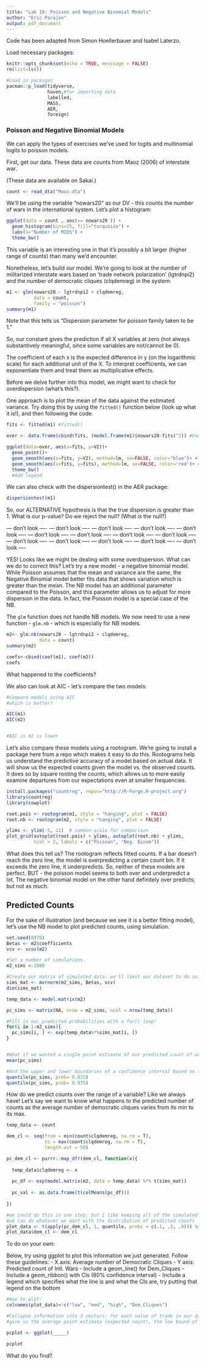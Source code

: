 ---
title: "Lab 10: Poisson and Negative Binomial Models"
author: "Eric Parajon"
output: pdf_document
---

Code has been adapted from Simon Hoellerbauer and Isabel Laterzo. 

Load necessary packages:
```{r setup, include=FALSE}
knitr::opts_chunk$set(echo = TRUE, messsage = FALSE)
rm(list=ls()) 

#Load in packages
pacman::p_load(tidyverse,
               haven,#for importing data
               labelled,
               MASS,
               AER,
               foreign)
```

### Poisson and Negative Binomial Models

We can apply the types of exercises we've used for logits and multinomial logits to poisson models.

First, get our data. These data are counts from Maoz (2006) of interstate war. 

(These data are available on Sakai.)

```{r, message=F, warning=F, include=F}
count <- read_dta("Maoz.dta")

```

We'll be using the variable "nowars20" as our DV - this counts the number of wars in the international system. Let's plot a histogram:

```{r, message=F, warning=F}
ggplot(data = count , aes(x= nowars20 )) +
  geom_histogram(bins=25, fill="turquoise") +
  labs(x="Number of MIDS") +
  theme_bw()
```

This variable is an interesting one in that it's possibly a bit larger (higher range of counts) than many we'd encounter.

Nonetheless, let's build our model. We're going to look at the number of militarized interstate wars based on 'trade network polarization' (lgtrdnpi2) and the number of democratic cliques (clqdemreg) in the system: 

```{r}
m1 <- glm(nowars20 ~ lgtrdnpi2 + clqdemreg,
          data = count,
          family = "poisson")
summary(m1)
```
Note that this tells us "Dispersion parameter for poisson family taken to be 1."

So, our constant gives the prediction if all X variables at zero (not always substantively meaningful, since some variables are not/cannot be 0).

The coefficient of each x is the expected difference in y (on the logarithmic scale) for each additional unit of the X. To interpret coefficients, we can exponentiate them and treat them as multiplicative effects. 

Before we delve further into this model, we might want to check for overdispersion (what's this?). 

One approach is to plot the mean of the data against the estimated variance. Try doing this by using the `fitted()` function below (look up what it is!), and then following the code.

```{r, message=F, warning=F}
fits <- fitted(m1) #fitted()

over <- data.frame(cbind(fits, (model.frame(m1)$nowars20-fits)^2)) #Use squared residuals to approx. value of the variance

ggplot(data=over, aes(x=fits, y=V2))+
  geom_point()+
  geom_smooth(aes(x=fits, y=V2), method=lm, se=FALSE, color="blue")+ #line for mean of estimates against the variance of estimates
  geom_smooth(aes(x=fits, y=fits), method=lm, se=FALSE, color='red')+ #assumes mean = variance
  theme_bw()
  #Add legend
```

We can also check with the dispersiontest() in the AER package: 

```{r, message=F, warning=F}
dispersiontest(m1)
```
So, our ALTERNATIVE hypothesis is that the true dispersion is greater than 1. What is our p-value? Do we reject the null? (What is the null?)


--- don't look ----
--- don't look ----
--- don't look ----
--- don't look ----
--- don't look ----
--- don't look ----
--- don't look ----
--- don't look ----
--- don't look ----
--- don't look ----
--- don't look ----
--- don't look ----
--- don't look ----
--- don't look ----


YES! Looks like we might be dealing with some overdispersion. What can we do to correct this? Let's try a new model - a negative binomial model. While Poisson assumes that the mean and variance are the same, the Negative Binomial model better fits data that shows variation which is greater than the mean. The NB model has an additional parameter compared to the Poisson, and this parameter allows us to adjust for more dispersion in the data. In fact, the Poisson model is a special case of the NB.

The `glm` function does not handle NB models. We now need to use a new function - `glm.nb` - which is especially for NB models. 

```{r, message=F, warning=F}

m2<- glm.nb(nowars20 ~ lgtrdnpi2 + clqdemreg, 
            data = count)
summary(m2)

coefs<-cbind(coef(m1), coef(m2))
coefs

```
What happened to the coefficients?

We also can look at AIC - let's compare the two models:

```{r}
#compare models using AIC
#which is better?

AIC(m1)
AIC(m2)


#AIC in m2 is lower
```

Let's also compare these models using a rootogram. We're going to install a package here from a repo which makes it easy to do this. Rootograms help us understand the predictive accuracy of a model based on actual data. It will show us the expected counts given the model vs. the observed counts. It does so by square rooting the counts, which allows us to more easily examine departures from our expectations even at smaller frequencies. 

```{r}
install.packages("countreg", repos="http://R-Forge.R-project.org")
library(countreg)
library(cowplot)

root.pois <- rootogram(m1, style = "hanging", plot = FALSE)
root.nb <- rootogram(m2, style = "hanging", plot = FALSE)

ylims <- ylim(-5, 11)  # common scale for comparison
plot_grid(autoplot(root.pois) + ylims, autoplot(root.nb) + ylims, 
          ncol = 2, labels = c("Poisson", "Neg. Binom"))

```
What does this tell us? The rootogram reflects fitted counts. If a bar doesn't reach the zero line, the model is overpredicting a certain count bin. If it exceeds the zero line, it underpredicts. So, neither of these models are perfect. BUT - the poisson model seems to both over and underpredict a lot. The negative binomial model on the other hand definitely over predicts, but not as much. 


## Predicted Counts

For the sake of illustration (and because we see it is a better fitting model), let's use the NB model to plot predicted counts, using simulation. 

```{r, message=F, warning=F}
set.seed(8970)
Betas <- m2$coefficients
vcv <- vcov(m2)

#Set a number of simulations. 
m2_sims <-1000

#Create our matrix of simulated data- we'll limit our dataset to do so.
sims_mat <- mvrnorm(m2_sims, Betas, vcv)
dim(sims_mat)

temp_data <- model.matrix(m2)

pc_sims <- matrix(NA, nrow = m2_sims, ncol = nrow(temp_data))

#Fill in our predicted probabilities with a for() loop! 
for(i in 1:m2_sims){
  pc_sims[i, ] <- exp(temp_data%*%sims_mat[i, ]) 
}


#What if we wanted a single point estimate of our predicted count of wars given our IVs?
mean(pc_sims)

#And the upper and lower boundaries of a confidence interval based on this simulation?
quantile(pc_sims, prob= 0.025) 
quantile(pc_sims, prob= 0.975) 
```

How do we predict counts over the range of a variable? Like we always have! Let's say we want to know what happens to the predicted number of counts as the average number of democratic cliques varies from its min to its max.
```{r}
temp_data <- count

dem_cl <- seq(from = min(count$clqdemreg, na.rm = T), 
              to = max(count$clqdemreg, na.rm = T),
              length.out = 50)

pc_dem_cl <- purrr::map_dfr(dem_cl, function(x){
  
  temp_data$clqdemreg <- x
  
  pc_df <- exp(model.matrix(m2, data = temp_data) %*% t(sims_mat))
  
  pc_val <- as.data.frame(t(colMeans(pc_df)))
  
}) 

#we could do this in one step, but I like keeping all of the simulated counts so
#we can do whatever we want with the distribution of predicted counts
plot_data <- t(apply(pc_dem_cl, 1, quantile, probs = c(.1, .5, .9))) %>% as.data.frame()
plot_data$dem_cl <- dem_cl
```

To do on your own:

Below, try using ggplot to plot this information we just generated. Follow these guidelines:
- X axis: Average number of Democratic Cliques
- Y axis: Predicted count of Intl. Wars
- Include a geom_line() for Dem_Cliques
- Include a geom_ribbon() with CIs (80% confidence interval)
- Include a legend which specifies what the line is and what the CIs are, try putting that legend on the bottom

```{r}
#Now to plot: 
colnames(plot_data)<-c("low", "med", "high", "Dem_Cliques")

#Collapse information into 3 vectors: for each value of trade in our data, 
#give us the average point estimate (expected count), the low bound of a confidence interval, and the high bound.

pcplot <- ggplot(_____) 

pcplot

```

What do you find?
